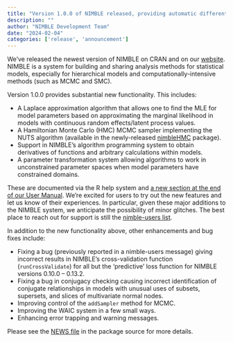 ```yaml
---
title: "Version 1.0.0 of NIMBLE released, providing automatic differentiation, Laplace approximation, and HMC sampling"
description: ""
author: "NIMBLE Development Team"
date: "2024-02-04"
categories: ['release', 'announcement']
---
```


We’ve released the newest version of NIMBLE on CRAN and on our [website](https://web.archive.org/web/20250321192726/https://r-nimble.org/). NIMBLE is a system for building and sharing analysis methods for statistical models, especially for hierarchical models and computationally-intensive methods (such as MCMC and SMC).

Version 1.0.0 provides substantial new functionality. This includes:

  * A Laplace approximation algorithm that allows one to find the MLE for model parameters based on approximating the marginal likelihood in models with continuous random effects/latent process values.
  * A Hamiltonian Monte Carlo (HMC) MCMC sampler implementing the NUTS algorithm (available in the newly-released [nimbleHMC](https://web.archive.org/web/20250321192726/https://cran.r-project.org/web/packages/nimbleHMC/index.html) package).
  * Support in NIMBLE’s algorithm programming system to obtain derivatives of functions and arbitrary calculations within models.
  * A parameter transformation system allowing algorithms to work in unconstrained parameter spaces when model parameters have constrained domains.

These are documented via the R help system and [a new section at the end of our User Manual](https://web.archive.org/web/20250321192726/https://r-nimble.org/html_manual/cha-AD.html). We’re excited for users to try out the new features and let us know of their experiences. In particular, given these major additions to the NIMBLE system, we anticipate the possibility of minor glitches. The best place to reach out for support is still the [nimble-users list](https://web.archive.org/web/20250321192726/https://r-nimble.org/more/issues-and-groups).

In addition to the new functionality above, other enhancements and bug fixes include:

  * Fixing a bug (previously reported in a nimble-users message) giving incorrect results in NIMBLE’s cross-validation function (`runCrossValidate`) for all but the ‘predictive’ loss function for NIMBLE versions 0.10.0 – 0.13.2.
  * Fixing a bug in conjugacy checking causing incorrect identification of conjugate relationships in models with unusual uses of subsets, supersets, and slices of multivariate normal nodes.
  * Improving control of the `addSampler` method for MCMC.
  * Improving the WAIC system in a few small ways.
  * Enhancing error trapping and warning messages.

Please see the [NEWS file](https://web.archive.org/web/20250321192726/https://github.com/nimble-dev/nimble/blob/devel/packages/nimble/inst/NEWS.md) in the package source for more details.